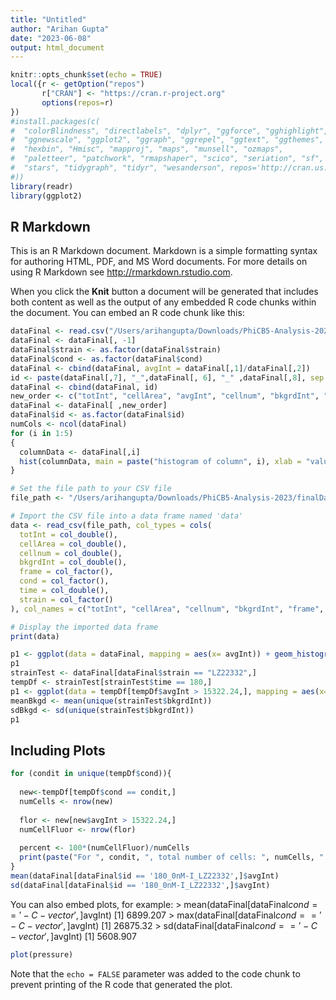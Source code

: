 ```yaml
---
title: "Untitled"
author: "Arihan Gupta"
date: "2023-06-08"
output: html_document
---
```


```r
knitr::opts_chunk$set(echo = TRUE)
local({r <- getOption("repos")
       r["CRAN"] <- "https://cran.r-project.org" 
       options(repos=r)
})
#install.packages(c(
#  "colorBlindness", "directlabels", "dplyr", "ggforce", "gghighlight", 
#  "ggnewscale", "ggplot2", "ggraph", "ggrepel", "ggtext", "ggthemes", 
#  "hexbin", "Hmisc", "mapproj", "maps", "munsell", "ozmaps", 
#  "paletteer", "patchwork", "rmapshaper", "scico", "seriation", "sf", 
#  "stars", "tidygraph", "tidyr", "wesanderson", repos='http://cran.us.r-project.org'
#))
library(readr)
library(ggplot2)
```

## R Markdown

This is an R Markdown document. Markdown is a simple formatting syntax for authoring HTML, PDF, and MS Word documents. For more details on using R Markdown see <http://rmarkdown.rstudio.com>.

When you click the **Knit** button a document will be generated that includes both content as well as the output of any embedded R code chunks within the document. You can embed an R code chunk like this:

```r

dataFinal <- read.csv("/Users/arihangupta/Downloads/PhiCB5-Analysis-2023/finalData.csv")
dataFinal <- dataFinal[, -1]
dataFinal$strain <- as.factor(dataFinal$strain)
dataFinal$cond <- as.factor(dataFinal$cond)
dataFinal <- cbind(dataFinal, avgInt = dataFinal[,1]/dataFinal[,2])
id <- paste(dataFinal[,7], "_",dataFinal[, 6], "_" ,dataFinal[,8], sep = "")
dataFinal <- cbind(dataFinal, id)
new_order <- c("totInt", "cellArea", "avgInt", "cellnum", "bkgrdInt", "frame", "cond", "time", "strain", "id")
dataFinal <- dataFinal[ ,new_order]
dataFinal$id <- as.factor(dataFinal$id)
numCols <- ncol(dataFinal)
for (i in 1:5)
{
  columnData <- dataFinal[,i]
  hist(columnData, main = paste("histogram of column", i), xlab = "value", col = "lightblue", breaks = 40)
}

```

```r


# Set the file path to your CSV file
file_path <- "/Users/arihangupta/Downloads/PhiCB5-Analysis-2023/finalData.csv"

# Import the CSV file into a data frame named 'data'
data <- read_csv(file_path, col_types = cols(
  totInt = col_double(),
  cellArea = col_double(),
  cellnum = col_double(),
  bkgrdInt = col_double(),
  frame = col_factor(),
  cond = col_factor(),
  time = col_double(),
  strain = col_factor()
), col_names = c("totInt", "cellArea", "cellnum", "bkgrdInt", "frame", "cond", "time", "strain"))

# Display the imported data frame
print(data)
```

```r
p1 <- ggplot(data = dataFinal, mapping = aes(x= avgInt)) + geom_histogram() + facet_wrap(~id)
p1
strainTest <- dataFinal[dataFinal$strain == "LZ22332",]
tempDf <- strainTest[strainTest$time == 180,]
p1 <- ggplot(data = tempDf[tempDf$avgInt > 15322.24,], mapping = aes(x= avgInt-15322.24, fill = cond)) + geom_histogram(binwidth = 700) + facet_wrap(~cond)
meanBkgd <- mean(unique(strainTest$bkgrdInt))
sdBkgd <- sd(unique(strainTest$bkgrdInt))
p1
```
## Including Plots
```r
for (condit in unique(tempDf$cond)){
  
  new<-tempDf[tempDf$cond == condit,]
  numCells <- nrow(new)
  
  flor <- new[new$avgInt > 15322.24,]
  numCellFluor <- nrow(flor)
  
  percent <- 100*(numCellFluor)/numCells
  print(paste("For ", condit, ", total number of cells: ", numCells, " Number of fluorescent cells: ", numCellFluor, " Percent of cells the fluoresce: ", percent))
}
mean(dataFinal[dataFinal$id == '180_0nM-I_LZ22332',]$avgInt)
sd(dataFinal[dataFinal$id == '180_0nM-I_LZ22332',]$avgInt)
```
You can also embed plots, for example:
> mean(dataFinal[dataFinal$cond == '-C-vector',]$avgInt)
[1] 6899.207
> max(dataFinal[dataFinal$cond == '-C-vector',]$avgInt)
[1] 26875.32
> sd(dataFinal[dataFinal$cond == '-C-vector',]$avgInt)
[1] 5608.907
```r
plot(pressure)
```

Note that the `echo = FALSE` parameter was added to the code chunk to prevent printing of the R code that generated the plot.
